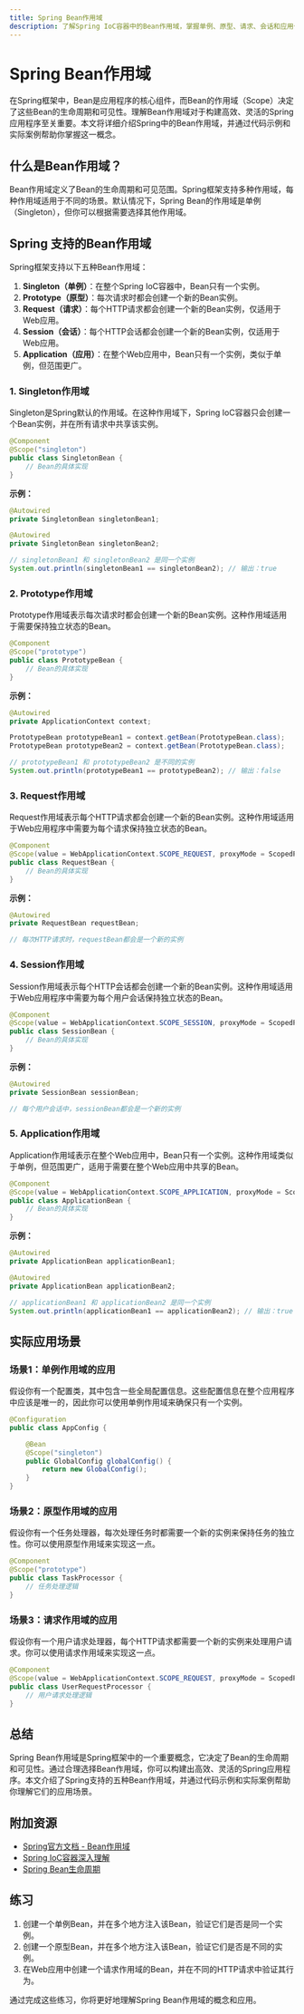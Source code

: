 ```yaml
---
title: Spring Bean作用域
description: 了解Spring IoC容器中的Bean作用域，掌握单例、原型、请求、会话和应用作用域的使用场景和配置方法。
---
```


# Spring Bean作用域

在Spring框架中，Bean是应用程序的核心组件，而Bean的作用域（Scope）决定了这些Bean的生命周期和可见性。理解Bean作用域对于构建高效、灵活的Spring应用程序至关重要。本文将详细介绍Spring中的Bean作用域，并通过代码示例和实际案例帮助你掌握这一概念。

## 什么是Bean作用域？

Bean作用域定义了Bean的生命周期和可见范围。Spring框架支持多种作用域，每种作用域适用于不同的场景。默认情况下，Spring Bean的作用域是单例（Singleton），但你可以根据需要选择其他作用域。

## Spring 支持的Bean作用域

Spring框架支持以下五种Bean作用域：

1. **Singleton（单例）**：在整个Spring IoC容器中，Bean只有一个实例。
2. **Prototype（原型）**：每次请求时都会创建一个新的Bean实例。
3. **Request（请求）**：每个HTTP请求都会创建一个新的Bean实例，仅适用于Web应用。
4. **Session（会话）**：每个HTTP会话都会创建一个新的Bean实例，仅适用于Web应用。
5. **Application（应用）**：在整个Web应用中，Bean只有一个实例，类似于单例，但范围更广。

### 1. Singleton作用域

Singleton是Spring默认的作用域。在这种作用域下，Spring IoC容器只会创建一个Bean实例，并在所有请求中共享该实例。

```java
@Component
@Scope("singleton")
public class SingletonBean {
    // Bean的具体实现
}
```

**示例：**

```java
@Autowired
private SingletonBean singletonBean1;

@Autowired
private SingletonBean singletonBean2;

// singletonBean1 和 singletonBean2 是同一个实例
System.out.println(singletonBean1 == singletonBean2); // 输出：true
```

### 2. Prototype作用域

Prototype作用域表示每次请求时都会创建一个新的Bean实例。这种作用域适用于需要保持独立状态的Bean。

```java
@Component
@Scope("prototype")
public class PrototypeBean {
    // Bean的具体实现
}
```

**示例：**

```java
@Autowired
private ApplicationContext context;

PrototypeBean prototypeBean1 = context.getBean(PrototypeBean.class);
PrototypeBean prototypeBean2 = context.getBean(PrototypeBean.class);

// prototypeBean1 和 prototypeBean2 是不同的实例
System.out.println(prototypeBean1 == prototypeBean2); // 输出：false
```

### 3. Request作用域

Request作用域表示每个HTTP请求都会创建一个新的Bean实例。这种作用域适用于Web应用程序中需要为每个请求保持独立状态的Bean。

```java
@Component
@Scope(value = WebApplicationContext.SCOPE_REQUEST, proxyMode = ScopedProxyMode.TARGET_CLASS)
public class RequestBean {
    // Bean的具体实现
}
```

**示例：**

```java
@Autowired
private RequestBean requestBean;

// 每次HTTP请求时，requestBean都会是一个新的实例
```

### 4. Session作用域

Session作用域表示每个HTTP会话都会创建一个新的Bean实例。这种作用域适用于Web应用程序中需要为每个用户会话保持独立状态的Bean。

```java
@Component
@Scope(value = WebApplicationContext.SCOPE_SESSION, proxyMode = ScopedProxyMode.TARGET_CLASS)
public class SessionBean {
    // Bean的具体实现
}
```

**示例：**

```java
@Autowired
private SessionBean sessionBean;

// 每个用户会话中，sessionBean都会是一个新的实例
```

### 5. Application作用域

Application作用域表示在整个Web应用中，Bean只有一个实例。这种作用域类似于单例，但范围更广，适用于需要在整个Web应用中共享的Bean。

```java
@Component
@Scope(value = WebApplicationContext.SCOPE_APPLICATION, proxyMode = ScopedProxyMode.TARGET_CLASS)
public class ApplicationBean {
    // Bean的具体实现
}
```

**示例：**

```java
@Autowired
private ApplicationBean applicationBean1;

@Autowired
private ApplicationBean applicationBean2;

// applicationBean1 和 applicationBean2 是同一个实例
System.out.println(applicationBean1 == applicationBean2); // 输出：true
```

## 实际应用场景

### 场景1：单例作用域的应用

假设你有一个配置类，其中包含一些全局配置信息。这些配置信息在整个应用程序中应该是唯一的，因此你可以使用单例作用域来确保只有一个实例。

```java
@Configuration
public class AppConfig {

    @Bean
    @Scope("singleton")
    public GlobalConfig globalConfig() {
        return new GlobalConfig();
    }
}
```

### 场景2：原型作用域的应用

假设你有一个任务处理器，每次处理任务时都需要一个新的实例来保持任务的独立性。你可以使用原型作用域来实现这一点。

```java
@Component
@Scope("prototype")
public class TaskProcessor {
    // 任务处理逻辑
}
```

### 场景3：请求作用域的应用

假设你有一个用户请求处理器，每个HTTP请求都需要一个新的实例来处理用户请求。你可以使用请求作用域来实现这一点。

```java
@Component
@Scope(value = WebApplicationContext.SCOPE_REQUEST, proxyMode = ScopedProxyMode.TARGET_CLASS)
public class UserRequestProcessor {
    // 用户请求处理逻辑
}
```

## 总结

Spring Bean作用域是Spring框架中的一个重要概念，它决定了Bean的生命周期和可见性。通过合理选择Bean作用域，你可以构建出高效、灵活的Spring应用程序。本文介绍了Spring支持的五种Bean作用域，并通过代码示例和实际案例帮助你理解它们的应用场景。

## 附加资源

- [Spring官方文档 - Bean作用域](https://docs.spring.io/spring-framework/docs/current/reference/html/core.html#beans-factory-scopes)
- [Spring IoC容器深入理解](https://www.baeldung.com/spring-ioc)
- [Spring Bean生命周期](https://www.baeldung.com/spring-bean-lifecycle)

## 练习

1. 创建一个单例Bean，并在多个地方注入该Bean，验证它们是否是同一个实例。
2. 创建一个原型Bean，并在多个地方注入该Bean，验证它们是否是不同的实例。
3. 在Web应用中创建一个请求作用域的Bean，并在不同的HTTP请求中验证其行为。

通过完成这些练习，你将更好地理解Spring Bean作用域的概念和应用。